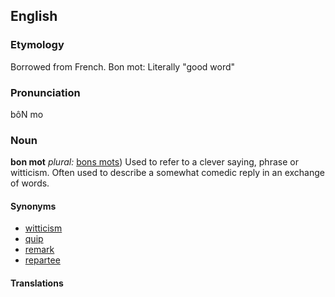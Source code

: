 ==English==
===Etymology===
Borrowed from French. Bon mot: Literally "good word"

===Pronunciation===
bôN mo

===Noun===
'''bon mot''' ''plural:'' [[bons mots]])
Used to refer to a clever saying, phrase or witticism. Often used to describe a somewhat comedic reply in an exchange of words.

====Synonyms====
*[[witticism]]
*[[quip]]
*[[remark]]
*[[repartee]]
====Translations====